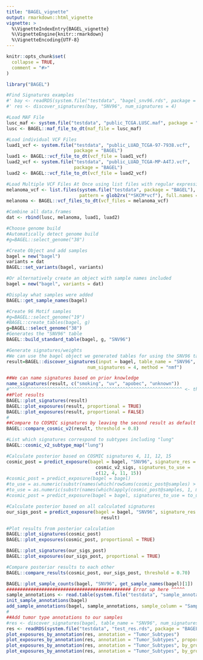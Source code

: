 ```yaml
---
title: "BAGEL_vignette"
output: rmarkdown::html_vignette
vignette: >
  %\VignetteIndexEntry{BAGEL_vignette}
  %\VignetteEngine{knitr::rmarkdown}
  %\VignetteEncoding{UTF-8}
---
```


```r
knitr::opts_chunk$set(
  collapse = TRUE,
  comment = "#>"
)
```

```r
library("BAGEL")
```

```r
#Find Signatures examples
#' bay <- readRDS(system.file("testdata", "bagel_snv96.rds", package = "BAGEL"))
#' res <- discover_signatures(bay, "SNV96", num_signatures = 4)

#Load MAF File
lusc_maf <- system.file("testdata", "public_TCGA.LUSC.maf", package = "BAGEL") 
lusc <- BAGEL::maf_file_to_dt(maf_file = lusc_maf)

#Load individual VCF Files
luad1_vcf <- system.file("testdata", "public_LUAD_TCGA-97-7938.vcf", 
                         package = "BAGEL")
luad1 <- BAGEL::vcf_file_to_dt(vcf_file = luad1_vcf)
luad2_vcf <- system.file("testdata", "public_LUAD_TCGA-MP-A4TJ.vcf", 
                         package = "BAGEL")
luad2 <- BAGEL::vcf_file_to_dt(vcf_file = luad2_vcf)

#Load Multiple VCF Files At Once using list files with regular expressions
melanoma_vcf <- list.files(system.file("testdata", package = "BAGEL"), 
                           pattern = glob2rx("*SKCM*vcf"), full.names = TRUE)
melanoma <- BAGEL::vcf_files_to_dt(vcf_files = melanoma_vcf)

#Combine all data.frames
dat <- rbind(lusc, melanoma, luad1, luad2)

#Choose genome build
#Automatically detect genome build
#g=BAGEL::select_genome("38")

#Create Object and add samples
bagel = new("bagel")
variants = dat
BAGEL::set_variants(bagel, variants)

#Or alternatively create an object with sample names included
bagel = new("bagel", variants = dat)

#Display what samples were added
BAGEL::get_sample_names(bagel)

#Create 96 Motif samples
#g=BAGEL::select_genome("19")
#BAGEL::create_tables(bagel, g)
g=BAGEL::select_genome("38")
#Generates the "SNV96" table
BAGEL::build_standard_table(bagel, g, "SNV96")

#Generate signatures/weights
#We can use the bagel object we generated tables for using the SNV96 table
result=BAGEL::discover_signatures(input = bagel, table_name = "SNV96", 
                              num_signatures = 4, method = "nmf")

##We can name signatures based on prior knowledge
name_signatures(result, c("smoking", "uv", "apobec", "unknown"))
#^^^^^^^^^^^^^^^^^^^^^^^^^^^^^^^^^^^^^^^^^^^^^^^^^^^^^^^^^^^^^^^^ <- this line fails
##Plot results
BAGEL::plot_signatures(result)
BAGEL::plot_exposures(result, proportional = TRUE)
BAGEL::plot_exposures(result, proportional = FALSE)
#
##Compare to COSMIC signatures by leaving the second result as default
BAGEL::compare_cosmic_v2(result, threshold = 0.8)

#List which signatures correspond to subtypes including "lung"
BAGEL::cosmic_v2_subtype_map("lung")

#Calculate posterior based on COSMIC signatures 4, 11, 12, 15
cosmic_post = predict_exposure(bagel = bagel, "SNV96", signature_res = 
                                 cosmic_v2_sigs, signatures_to_use = 
                                 c(12, 4, 11, 15))
#cosmic_post = predict_exposure(bagel = bagel)
#to_use = as.numeric(substr(names(which(rowSums(cosmic_post@samples) > 10^-10)), 11, 12))
#to_use = as.numeric(substr(names(which(apply(cosmic_post@samples, 1, max) > 10^-10)), 11, 12))
#cosmic_post = predict_exposure(bagel = bagel, signatures_to_use = to_use)

#Calculate posterior based on all calculated signatures
our_sigs_post = predict_exposure(bagel = bagel, "SNV96", signature_res = 
                                   result)

#Plot results from posterior calculation
BAGEL::plot_signatures(cosmic_post)
BAGEL::plot_exposures(cosmic_post, proportional = TRUE)

BAGEL::plot_signatures(our_sigs_post)
BAGEL::plot_exposures(our_sigs_post, proportional = TRUE)

#Compare posterior results to each other
BAGEL::compare_results(cosmic_post, our_sigs_post, threshold = 0.70)

BAGEL::plot_sample_counts(bagel, "SNV96", get_sample_names(bagel)[1])
############################################## Error up here ^^^^^
sample_annotations <- read.table(system.file("testdata", "sample_annotations.txt", package = "BAGEL"), sep = "\t", header=TRUE)
init_sample_annotations(bagel)
add_sample_annotations(bagel, sample_annotations, sample_column = "Sample_Names", columns_to_add = "Tumor_Subtypes")
#
##Add tumor type annotations to our samples
#res <- discover_signatures(bagel, table_name = "SNV96", num_signatures = 3)
res <- readRDS(system.file("testdata", "test_res.rds", package = "BAGEL"))
plot_exposures_by_annotation(res, annotation = "Tumor_Subtypes")
plot_exposures_by_annotation(res, annotation = "Tumor_Subtypes", proportional = FALSE)
plot_exposures_by_annotation(res, annotation = "Tumor_Subtypes", by_group = FALSE)
plot_exposures_by_annotation(res, annotation = "Tumor_Subtypes", by_group = FALSE, proportional = FALSE)
```
